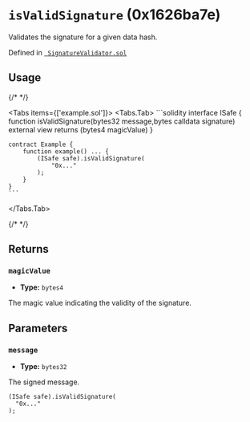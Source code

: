 



# `isValidSignature` (0x1626ba7e)



Validates the signature for a given data hash.




Defined in [` SignatureValidator.sol`](https://github.com/safe-global/safe-modules/tree/passkey/v0.2.1/modules/passkey/contracts/base/SignatureValidator.sol#L18)


## Usage

{/* <!-- vale off --> */}

<Tabs items={['example.sol']}>
  <Tabs.Tab>
    ```solidity
    interface ISafe {
        function isValidSignature(bytes32 message,bytes calldata signature) external view returns (bytes4 magicValue)
    }

    contract Example {
        function example() ... {
            (ISafe safe).isValidSignature(
                "0x..."
            );
        }
    }
    ```
  </Tabs.Tab>
</Tabs>

{/* <!-- vale on --> */}

## Returns

### `magicValue`

  - **Type:** `bytes4`

  The magic value indicating the validity of the signature.




## Parameters

### `message`

  - **Type:** `bytes32`

  The signed message.

  ```solidity focus=2
  (ISafe safe).isValidSignature(
    "0x..."
  );
  ```





